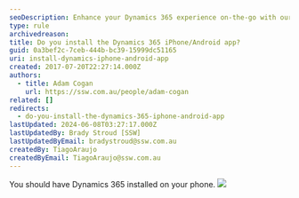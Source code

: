 ```yaml
---
seoDescription: Enhance your Dynamics 365 experience on-the-go with our iPhone/Android app, streamlining sales, marketing, and customer service efforts.
type: rule
archivedreason:
title: Do you install the Dynamics 365 iPhone/Android app?
guid: 0a3bef2c-7ceb-444b-bc39-15999dc51165
uri: install-dynamics-iphone-android-app
created: 2017-07-20T22:27:14.000Z
authors:
  - title: Adam Cogan
    url: https://ssw.com.au/people/adam-cogan
related: []
redirects:
  - do-you-install-the-dynamics-365-iphone-android-app
lastUpdated: 2024-06-08T03:27:17.000Z
lastUpdatedBy: Brady Stroud [SSW]
lastUpdatedByEmail: bradystroud@ssw.com.au
createdBy: TiagoAraujo
createdByEmail: TiagoAraujo@ssw.com.au
---
```


You should have Dynamics 365 installed on your phone.
![](/uploads/rules/install-dynamics-iphone-android-app/dynamics365-app.png)
